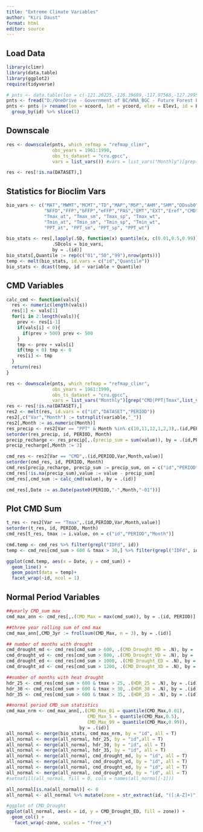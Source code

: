 ```yaml
---
title: "Extreme Climate Variables"
author: "Kiri Daust"
format: html
editor: source
---
```


## Load Data

```r
library(climr)
library(data.table)
library(ggplot2)
require(tidyverse)

# pnts <- data.table(lon = c(-121.20225,-126.39689,-117.97568,-127.29956,-127.12704,-118.7898,-123.45617,-123.37194), lat = c(50.77239,54.73596,50.28127,50.28127,54.83288,50.24118,48.79616,52.49457), elev = c(588,985,1067,55,563,799,306,1103), id = c("BGxh1","SBSmc2","ICHmw2","CWHvm1","SBSdk","ICHxm1","CDFmm","SBPSdc"))
pnts <- fread("D:/OneDrive - Government of BC/WNA_BGC - Future Forest Ecosystems Centre/WNA_v13_200_rndpts_15Nov.csv")
pnts <- pnts |> rename(lon = xcoord, lat = ycoord, elev = Elev1, id = BGC ) %>% 
  group_by(id) %>% slice(1)

```

## Downscale

```r
res <- downscale(pnts, which_refmap = "refmap_climr", 
                 obs_years = 1961:1990, 
                 obs_ts_dataset = "cru.gpcc", 
                 vars = list_vars()) #vars = list_vars("Monthly")[grep("CMD|PPT|Tmax",list_vars("Monthly"))]

res <- res[!is.na(DATASET),]

```

## Statistics for Bioclim Vars

```r
bio_vars <- c("MAT","MWMT","MCMT","TD","MAP","MSP","AHM","SHM","DDsub0","DD5","DDsub18","DD18",
              "NFFD","FFP","bFFP","eFFP","PAS","EMT","EXT","Eref","CMD","RH","CMI",
              "Tmax_at", "Tmax_sm", "Tmax_sp", "Tmax_wt", 
              "Tmin_at", "Tmin_sm", "Tmin_sp", "Tmin_wt",
              "PPT_at", "PPT_sm", "PPT_sp", "PPT_wt")

bio_stats <- res[,lapply(.SD, function(x) quantile(x, c(0.01,0.5,0.99))),
                 .SDcols = bio_vars, 
                 by = .(id)]
bio_stats[,Quantile := rep(c("01","50","99"),nrow(pnts))]
temp <- melt(bio_stats, id.vars = c("id","Quantile"))
bio_stats <- dcast(temp, id ~ variable + Quantile)

```

## CMD Variables

```r
calc_cmd <- function(vals){
  res <- numeric(length(vals))
  res[1] <- vals[1]
  for(i in 2:length(vals)){
    prev <- res[i-1]
    if(vals[i] < 0){
      if(prev > 500) prev <- 500
    }
    tmp <- prev + vals[i]
    if(tmp < 0) tmp <- 0
    res[i] <- tmp
  }
  return(res)
}
```

```r
res <- downscale(pnts, which_refmap = "refmap_climr", 
                 obs_years = 1961:1990, 
                 obs_ts_dataset = "cru.gpcc", 
                 vars = list_vars("Monthly")[grep("CMD|PPT|Tmax",list_vars("Monthly"))]) #
res <- res[!is.na(DATASET),]
res2 <- melt(res, id.vars = c("id","DATASET","PERIOD"))
res2[,c("Var","Month") := tstrsplit(variable,"_")]
res2[,Month := as.numeric(Month)]
res_precip <- res2[Var == "PPT" & Month %in% c(10,11,12,1,2,3),.(id,PERIOD,Month,value)]
setorder(res_precip, id, PERIOD, Month)
precip_recharge <- res_precip[,.(precip_sum = sum(value)), by = .(id,PERIOD)]
precip_recharge[,Month := 3]

cmd_res <- res2[Var == "CMD",.(id,PERIOD,Var,Month,value)]
setorder(cmd_res, id, PERIOD, Month)
cmd_res[precip_recharge, precip_sum := precip_sum, on = c("id","PERIOD","Month")]
cmd_res[!is.na(precip_sum),value := value - precip_sum]
cmd_res[,cmd_sum := calc_cmd(value), by = .(id)]

cmd_res[,Date := as.Date(paste0(PERIOD,"-",Month,"-01"))]

```

## Plot CMD Sum

```r
t_res <- res2[Var == "Tmax",.(id,PERIOD,Var,Month,value)]
setorder(t_res, id, PERIOD, Month)
cmd_res[t_res, tmax := i.value, on = c("id","PERIOD","Month")]

cmd.temp <- cmd_res %>% filter(grepl("IDFd", id))
temp <- cmd_res[cmd_sum > 600 & tmax > 30,] %>% filter(grepl("IDFd", id))

ggplot(cmd.temp, aes(x = Date, y = cmd_sum)) +
  geom_line() +
  geom_point(data = temp)+
  facet_wrap(~id, ncol = 1)
```

## Normal Period Variables

```r
##yearly CMD_sum max
cmd_max_ann <- cmd_res[,.(CMD_Max = max(cmd_sum)), by = .(id, PERIOD)]

##three year rolling sum of cmd max
cmd_max_ann[,CMD_3yr := frollsum(CMD_Max, n = 3), by = .(id)]

## number of months with drought
cmd_drought_md <- cmd_res[cmd_sum > 600, .(CMD_Drought_MD = .N), by = .(id)]
cmd_drought_vd <- cmd_res[cmd_sum > 800, .(CMD_Drought_VD = .N), by = .(id)]
cmd_drought_ed <- cmd_res[cmd_sum > 1000, .(CMD_Drought_ED = .N), by = .(id)]
cmd_drought_xd <- cmd_res[cmd_sum > 1200, .(CMD_Drought_XD = .N), by = .(id)]

##number of months with heat drought
hdr_25 <- cmd_res[cmd_sum > 600 & tmax > 25, .(HDR_25 = .N), by = .(id)]
hdr_30 <- cmd_res[cmd_sum > 600 & tmax > 30, .(HDR_30 = .N), by = .(id)]
hdr_35 <- cmd_res[cmd_sum > 600 & tmax > 35, .(HDR_35 = .N), by = .(id)]

##normal period CMD_sum statistics
cmd_max_nrm <- cmd_max_ann[,.(CMD_Max_01 = quantile(CMD_Max,0.01),
                              CMD_Max_5 = quantile(CMD_Max,0.5),
                              CMD_Max_99 = quantile(CMD_Max,0.99)),
                           by = .(id)]
all_normal <- merge(bio_stats, cmd_max_nrm, by = "id", all = T)
all_normal <- merge(all_normal, hdr_25, by = "id",all = T)
all_normal <- merge(all_normal, hdr_30, by = "id", all = T)
all_normal <- merge(all_normal, hdr_35, by = "id", all = T)
all_normal <- merge(all_normal, cmd_drought_md, by = "id", all = T)
all_normal <- merge(all_normal, cmd_drought_vd, by = "id", all = T)
all_normal <- merge(all_normal, cmd_drought_ed, by = "id", all = T)
all_normal <- merge(all_normal, cmd_drought_xd, by = "id", all = T)
#setnafill(all_normal, fill = 0, cols = names(all_normal[-1]))

all_normal[is.na(all_normal)] <- 0
all_normal <- all_normal %>% mutate(zone = str_extract(id, "([:A-Z]+)"))
```

```r

#ggplot of CMD_Drought
ggplot(all_normal, aes(x = id, y = CMD_Drought_ED, fill = zone)) +
  geom_col() +
   facet_wrap(~zone, scales = "free_x")
```
